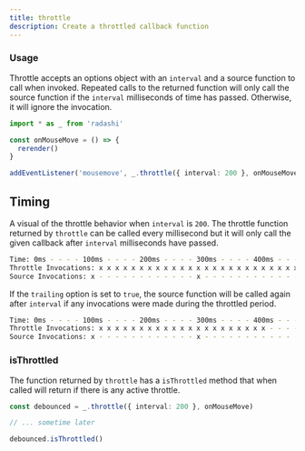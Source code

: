 ```yaml
---
title: throttle
description: Create a throttled callback function
---
```


### Usage

Throttle accepts an options object with an `interval` and a source function to call
when invoked. Repeated calls to the returned function will only call the source
function if the `interval` milliseconds of time has passed. Otherwise, it will ignore
the invocation.

```ts
import * as _ from 'radashi'

const onMouseMove = () => {
  rerender()
}

addEventListener('mousemove', _.throttle({ interval: 200 }, onMouseMove))
```

## Timing

A visual of the throttle behavior when `interval` is `200`. The throttle function
returned by `throttle` can be called every millisecond but it will only call
the given callback after `interval` milliseconds have passed.

```sh
Time: 0ms - - - - 100ms - - - - 200ms - - - - 300ms - - - - 400ms - - - -
Throttle Invocations: x x x x x x x x x x x x x x x x x x x x x x x x x x x x x x x - - -
Source Invocations: x - - - - - - - - - - - - x - - - - - - - - - - - - - x - - - - - -
```

If the `trailing` option is set to `true`, the source function will be called again after
`interval` if any invocations were made during the throttled period.

```sh
Time: 0ms - - - - 100ms - - - - 200ms - - - - 300ms - - - - 400ms - - - -
Throttle Invocations: x x x x x x x x x x x x x x x x x x x x x - - - - - - - - - - - - -
Source Invocations: x - - - - - - - - - - - - x - - - - - - - - - - - - - x - - - - - -
```

### isThrottled

The function returned by `throttle` has a `isThrottled` method that when called will return if there is any active throttle.

```ts
const debounced = _.throttle({ interval: 200 }, onMouseMove)

// ... sometime later

debounced.isThrottled()
```
